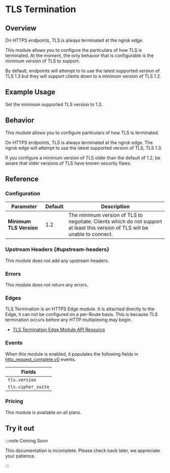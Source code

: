 
# TLS Termination

## Overview

On HTTPS endpoints, TLS is always terminated at the ngrok edge.

This module allows you to configure the particulars of how TLS is terminated.
At the moment, the only behavior that is configurable is the minimum version of
TLS to support.

By default, endpoints will attempt to to use the latest supported version of
TLS 1.3 but they will support clients down to a minimum version of TLS 1.2.

## Example Usage

Set the minimum supported TLS version to 1.3.

<Tabs groupId="connectivity" queryString="cty">
	<TabItem value="agent-cli" label="Agent CLI" default>
		<AgentCliExample />
	</TabItem>
	<TabItem value="agent-config" label="Agent Config">
		<AgentConfigExample />
	</TabItem>
	<TabItem value="ssh" label="SSH">
		<SshExample />
	</TabItem>
	<TabItem value="go-sdk" label="Go">
		<GoSdkExample />
	</TabItem>
	<TabItem value="nodejs-sdk" label="NodeJS">
		<NodejsSdkExample />
	</TabItem>
	<TabItem value="python-sdk" label="Python">
		<PythonSdkExample />
	</TabItem>
	<TabItem value="rust-sdk" label="Rust">
		<RustSdkExample />
	</TabItem>
	<TabItem value="k8s" label="Kubernetes Controller">
		<KubernetesExample />
	</TabItem>
</Tabs>

## Behavior

This module allows you to configure particulars of how TLS is terminated.

On HTTPS endpoints, TLS is always terminated at the ngrok edge. The ngrok edge
will attempt to use the latest supported version of TLS, TLS 1.3.

If you configure a minimum version of TLS older than the default of 1.2, be
aware that older versions of TLS have known security flaws.

## Reference

### Configuration

| Parameter               | Default | Description                                                                                                                   |
| ----------------------- | ------- | ----------------------------------------------------------------------------------------------------------------------------- |
| **Minimum TLS Version** | 1.2     | The minimum version of TLS to negotiate. Clients which do not support at least this version of TLS will be unable to connect. |

### Upstream Headers {#upstream-headers}

This module does not add any upstream headers.

### Errors

This module does not return any errors.

### Edges

TLS Termination is an HTTPS Edge module. It is attached directly to the Edge,
it can not be configured on a per-Route basis. This is because TLS termination
occurs before any HTTP multiplexing may begin.

- [TLS Termination Edge Module API Resource](/api/resources/https-edge-tls-termination-module/)

### Events

When this module is enabled, it populates the following fields in
[http_request_complete.v0](/obs/reference/#http-request-complete) events.

| Fields             |
| ------------------ |
| `tls.version`      |
| `tls.cipher_suite` |

### Pricing

This module is available on all plans.

## Try it out

:::note Coming Soon

This documentation is incomplete. Please check back later, we appreciate your
patience.

:::

